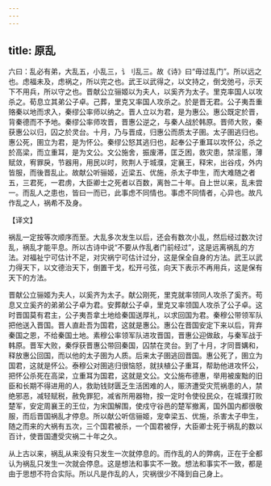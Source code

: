 ```yaml
---
---
---
```

title: 原乱
---



六曰：乱必有弟，大乱五，小乱三，讠刂乱三。故《诗》曰“毋过乱门”。所以远之也。虑福未及，虑祸之，所以完之也。武王以武得之，以文持之，倒戈弛弓，示天下不用兵，所以守之也。晋献公立骊姬以为夫人，以奚齐为太子。里克率国人以攻杀之。荀息立其弟公子卓。己葬，里克又率国人攻杀之。於是晋无君。公子夷吾重赂秦以地而求入，秦缪公率师以纳之。晋人立以为君，是为惠公。惠公既定於晋，背秦德而不予地。秦缪公率师攻晋，晋惠公逆之，与秦人战於韩原。晋师大败，秦获惠公以归，囚之於灵台。十月，乃与晋成，归惠公而质太子圉。太子圉逃归也。惠公死，圉立为君，是为怀公。秦缪公怒其逃归也，起奉公子重耳以攻怀公，杀之於高梁，而立重耳，是为文公。文公施舍，振废滞，匡乏困，救灾患，禁淫慝，薄赋敛，宥罪戾，节器用，用民以时，败荆人于城濮，定襄王，释宋，出谷戍，外内皆服，而後晋乱止。故献公听骊姬，近梁五、优施，杀太子申生，而大难随之者五，三君死，一君虏，大臣卿士之死者以百数，离咎二十年。自上世以来，乱未尝一。而乱人之患也，皆曰一而已，此事虑不同情也。事虑不同情者，心异也。故凡作乱之人，祸希不及身。

【译文】

祸乱一定按等次顺序而至。大乱多次发生以后，还会有数次小乱，然后经过数次讨乱，祸乱才能平息。所以古诗中说“不要从作乱者门前经过”，这是远离祸乱的方法。对福祉宁可估计不足，对灾祸宁可估计过分，这是保全自身的方法。武王以武力得天下，以文德治天下，倒置干戈，松开弓弦，向天下表示不再用兵，这是保有天下的方法。

晋献公立骊姬为夫人，以奚齐为太子。献公刚死，里克就率领同人攻杀了奚齐。苟息又立奚齐的弟弟公子卓为君。安葬献公子卓，里克又率领国人攻杀了公子卓。这时晋国莫有君主，公子夷吾拿土地给秦国送厚礼，以求回国为君。秦穆公带领军队把他送入晋国。晋人直赴吾为国君，这就是惠公。惠公在晋国安定下来以后，背弃秦国之恩，不给秦国土地。素穆公率领军队进攻晋国，晋惠公迎做敌，与秦军战于韩原。晋军大败，秦俘获晋惠公带回秦国，囚禁在灵台。到了十月，才同晋媾和，释放惠公回国，而以他的太子圉为人质。后来太子圉逃回晋国。惠公死了，圉立为国君，这就是怀公。泰穆公对圉逃归很恼怒，就扶植公子重耳，帮助他进攻怀公，把怀公杀死在高梁，立重耳为国君，这就是文公。文公施布德惠，举用被废黜的旧臣和长期不得进用的人，救助钱财匮乏生活困难的人，赈济遭受灾荒祸患的人，禁绝邪恶，减轻赋税，赦免罪犯，减省所用器物，按一定时令使役民众，在城濮打败楚军，安定周襄王的王位，为宋国解围，使戍守谷邑的楚军撤离，国外国内都很敬服，而后晋国祸乱才停息。所以献公听信骊姬，宠幸梁五、优施，杀害太子申生，随之而来的大祸有五次，三个国君被杀，一个国君被俘，大臣卿士死于祸乱的数以百计，使晋国遭受灾祸二十年之久。

从上古以来，祸乱从来没有只发生一次就停息的。而作乱的人的弊病，正在于全都认为祸乱只发生一次就会停息。这是想法和事实不一致。想法和事实不一致，都是由于思想不符合实际。所以凡是作乱的人，灾祸很少不降到自己身上。
